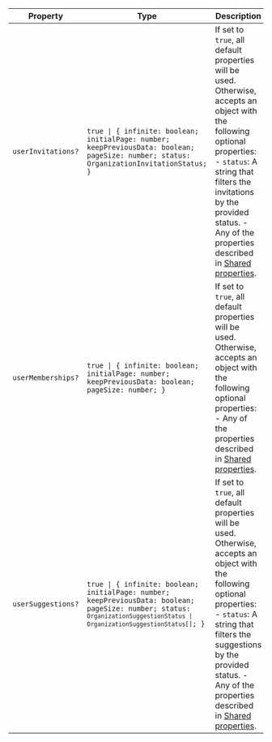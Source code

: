 

| Property                                        | Type                                                                                                                                                                                                 | Description                                                                                                                                                                                                                                                                         |
| ----------------------------------------------- | ---------------------------------------------------------------------------------------------------------------------------------------------------------------------------------------------------- | ----------------------------------------------------------------------------------------------------------------------------------------------------------------------------------------------------------------------------------------------------------------------------------- |
| <a id="userinvitations"></a> `userInvitations?` | <code>true \| \{ infinite: boolean; initialPage: number; keepPreviousData: boolean; pageSize: number; status: OrganizationInvitationStatus; \}</code>                                                | If set to `true`, all default properties will be used. Otherwise, accepts an object with the following optional properties: - `status`: A string that filters the invitations by the provided status. - Any of the properties described in [Shared properties](#shared-properties). |
| <a id="usermemberships"></a> `userMemberships?` | <code>true \| \{ infinite: boolean; initialPage: number; keepPreviousData: boolean; pageSize: number; \}</code>                                                                                      | If set to `true`, all default properties will be used. Otherwise, accepts an object with the following optional properties: - Any of the properties described in [Shared properties](#shared-properties).                                                                           |
| <a id="usersuggestions"></a> `userSuggestions?` | <code>true \| \{ infinite: boolean; initialPage: number; keepPreviousData: boolean; pageSize: number; status: <code>OrganizationSuggestionStatus \| OrganizationSuggestionStatus[]</code>; \}</code> | If set to `true`, all default properties will be used. Otherwise, accepts an object with the following optional properties: - `status`: A string that filters the suggestions by the provided status. - Any of the properties described in [Shared properties](#shared-properties). |
